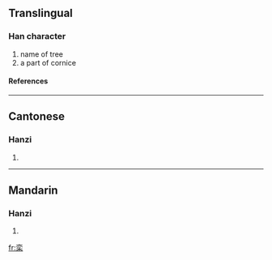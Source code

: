 {{see|欒}}

==Translingual==
===Han character===
{{Han char|rn=75|rad=木|as=06|sn=10|four=|canj=卜金木 (YCD)}}
# name of tree
# a part of cornice
====References====
{{Han ref|kx=0524.130|dkj=14751|dj=0913.010|hdz=21205.030|uh=683E|ud=26686}}

----
==Cantonese==
===Hanzi===
{{yue-hanzi|jyut=|y=lyun4}}
# {{defn|Cantonese}}

----
==Mandarin==
===Hanzi===
{{cmn-hanzi|tra=欒|pin=[[hàng]] ([[hang4]]), [[héng]] ([[heng2]]), [[luán]] ([[luan2]])|wg=hang<sup>4</sup>, heng<sup>2</sup>, luan<sup>2</sup>}}
# {{defn|Mandarin}}

[[fr:栾]]